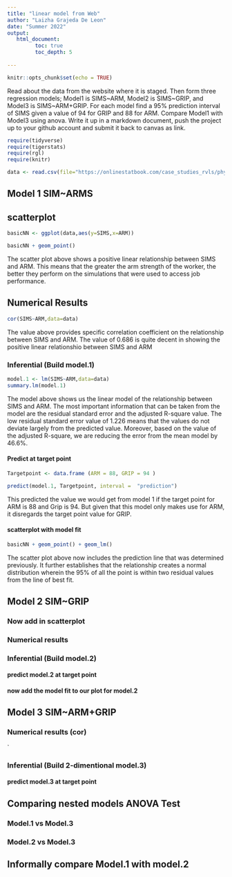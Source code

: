 ```yaml
---
title: "linear model from Web"
author: "Laizha Grajeda De Leon"
date: "Summer 2022"
output:
   html_document:
         toc: true
         toc_depth: 5
        
---
```


```r
knitr::opts_chunk$set(echo = TRUE)
```

Read about the data from the website where it is staged.  Then form three regression models; Model1 is SIMS~ARM, Model2 is SIMS~GRIP, and Model3 is SIMS~ARM+GRIP. For each model find a 95% prediction interval of SIMS given a value of 94  for GRIP and 88 for ARM. Compare Model1 with Model3 using anova. Write it up in a markdown document, push the project up to your github account and submit it back to canvas as link. 

 


```r
require(tidyverse)
require(tigerstats)
require(rgl)
require(knitr)

```

```r
data <- read.csv(file="https://onlinestatbook.com/case_studies_rvls/physical_strength/data.txt",sep="",header=TRUE)  

```

## Model 1 SIM~ARMS

## scatterplot


```r
basicNN <- ggplot(data,aes(y=SIMS,x=ARM))
```


```r
basicNN + geom_point()
```

The scatter plot above shows a positive linear relationship between SIMS and ARM. This means that the greater the arm strength of the worker, the better they perform on the simulations that were used to access job performance. 


## Numerical Results


```r
cor(SIMS~ARM,data=data)
```

The value above provides specific correlation coefficient on the relationship between SIMS and ARM. The value of 0.686 is quite decent in showing the positive linear relationshio between SIMS and ARM



### Inferential  (Build model.1)
   
```r
model.1 <- lm(SIMS~ARM,data=data)
summary.lm(model.1)
```
   
The model above shows us the linear model of the relationship between SIMS and ARM. The most important information that can be taken from the model are the residual standard error and the adjusted R-square value. The low residual 
standard error value of 1.226 means that the values do not deviate largely from the predicted value. Moreover, based on the value of the adjusted R-square, we are reducing the error from the mean model by 46.6%. 

  
#### Predict at target point

```r
Targetpoint <- data.frame (ARM = 88, GRIP = 94 )
```


```r
predict(model.1, Targetpoint, interval =  "prediction")
```

This predicted the value we would get from model 1 if the target point for ARM is 88 and Grip is 94. But given that this model only makes use for ARM, it disregards the target point value for GRIP. 


#### scatterplot with model fit
  
  

```r
basicNN + geom_point() + geom_lm()
```

The scatter plot above now includes the prediction line that was determined previously. It further establishes that the relationship creates a normal distribution wherein the 95% of all the point is within two residual values from the line of best fit. 


## Model 2 SIM~GRIP

### Now add in scatterplot


### Numerical results 


### Inferential  (Build model.2)
  

#### predict model.2 at target point

#### now add the model fit to our plot for model.2
  


## Model 3 SIM~ARM+GRIP

### Numerical results (cor)

`
  
### Inferential  (Build 2-dimentional model.3)

#### predict model.3 at target point
  

## Comparing nested models ANOVA Test

### Model.1 vs Model.3
### Model.2 vs Model.3

## Informally compare Model.1 with model.2

